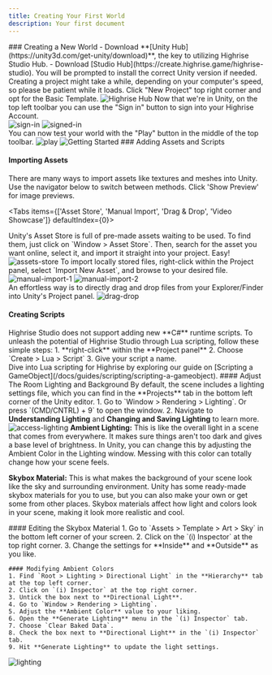 ```yaml
---
title: Creating Your First World
description: Your first document
---
```



<Steps>
<Step>
### Creating a New World
- Download **[Unity Hub](https://unity3d.com/get-unity/download)**, the key to utilizing Highrise Studio Hub.
- Download [Studio Hub](https://create.highrise.game/highrise-studio). You will be prompted to install the correct Unity version if needed.

<Callout title="Attention" type="error">
  Creating a project might take a while, depending on your computer's speed, so please be patient while it loads.
</Callout>
<Tabs
  items={['New Project', 'Signing In', 'Starting The Project', 'Video Showcase']}
  defaultIndex={0}>

  <Tab value="New Project">
  <Callout title="Step One" type="info">
  Click "New Project" top right corner and opt for the Basic Template.
  </Callout>
  <Accordions>
  <Accordion title="Preview Examples">
  <img src="https://i.ibb.co/4SRb7kK/hub.png" alt="Highrise Hub" style={{ width: '100%' }} />
  </Accordion>
  </Accordions>
  
  </Tab>

  <Tab value="Signing In">
  <Callout title="Step Two" type="info">
    Now that we're in Unity, on the top left toolbar you can use the "Sign in" button to sign into your Highrise Account.
  </Callout>

  <Accordions>
  <Accordion title="Preview Examples">
    <div style={{ display: 'flex', justifyContent: 'space-between' }}>
    <img src="https://i.ibb.co/3djdMj6/sign-in.png" alt="sign-in" style={{ width: '50%', borderRight: '1px solid #000' }} />
    <img src="https://i.ibb.co/ZJj4K1c/signed-in.png" alt="signed-in" style={{ width: '50%' }} />
    </div>
  </Accordion>
  </Accordions>

  </Tab>

  <Tab value="Starting The Project">
  <Callout title="Step Three" type="info">
    You can now test your world with the "Play" button in the middle of the top toolbar.
  </Callout>
  <Accordions>
  <Accordion title="Preview Examples">
    <img src="https://i.ibb.co/d04v7fH/play.png" alt="play" style={{ width: '100%' }}/>
  </Accordion>
  </Accordions>
  
  </Tab>

  <Tab value="Video Showcase">
  <img src="https://i.ibb.co/GMYwVzq/getting-started.gif" alt="Getting Started" style={{ width: "100%" }}/>
  </Tab>
</Tabs>
</Step>

<Step>
### Adding Assets and Scripts

#### Importing Assets
<Callout title="How to import Assets" type="info">
    There are many ways to import assets like textures and meshes into Unity. Use the navigator below to switch between methods. Click 'Show Preview' for image previews.
</Callout>

<Tabs 
items={['Asset Store', 'Manual Import', 'Drag & Drop', 'Video Showcase']}
  defaultIndex={0}>

<Tab value="Asset Store">
Unity's Asset Store is full of pre-made assets waiting to be used. To find them, just click on `Window > Asset Store`. Then, search for the asset you want online, select it, and import it straight into your project. Easy!
<Accordions>
<Accordion title="Preview Examples">
<img src="https://i.ibb.co/6W7yNYn/assets-store.png" alt="assets-store"  style={{ width: '100%' }} />
</Accordion>
</Accordions>
</Tab>

<Tab value="Manual Import">
To import locally stored files, right-click within the Project panel, select `Import New Asset`, and browse to your desired file.
<Accordions>
<Accordion title="Preview Examples">
<div style={{ display: 'flex', justifyContent: 'space-between' }}>
  <img src="https://i.ibb.co/1rTbvjp/manual-import-1.png" alt="manual-import-1" style={{ width: '50%', borderRight: '1px solid #000' }} />
  <img src="https://i.ibb.co/GT87W4M/manual-import-2.png" alt="manual-import-2" style={{ width: '50%' }} />
</div>
</Accordion>
</Accordions>
</Tab>

<Tab value="Drag & Drop">
An effortless way is to directly drag and drop files from your Explorer/Finder into Unity's Project panel.
<Accordions>
<Accordion title="Preview Examples">
<img src="https://i.ibb.co/mFF67SW/drag-drop.png" alt="drag-drop"  style={{ width: '100%' }} />
</Accordion>
</Accordions>
</Tab>
</Tabs>

#### Creating Scripts
<Callout title="Attention" type="warn">
    Highrise Studio does not support adding new **C#** runtime scripts.
</Callout>
To unleash the potential of Highrise Studio through Lua scripting, follow these simple steps:
1. **right-click** within the **Project panel**
2. Choose `Create > Lua > Script`
3. Give your script a name. 
<div> </div>
Dive into Lua scripting for Highrise by exploring our guide on [Scripting a GameObject](/docs/guides/scripting/scripting-a-gameobject).
</Step>

<Step>
#### Adjust The Room Lighting and Background
<Callout>
By default, the scene includes a lighting settings file, which you can find in the **Projects** tab in the bottom left corner of the Unity editor.
</Callout>
<Tabs
 items={['How To Access Lighting', 'Understanding Lighting', 'Changing and Saving Lighting', 'Video Showcase']}
  defaultIndex={0}>

  <Tab value="How To Access Lighting">
  1. Go to `Window > Rendering > Lighting`. Or press `(CMD/CNTRL) + 9` to open the window.
  2. Navigate to <strong>Understanding Lighting</strong> and <strong>Changing and Saving Lighting</strong> to learn more.

  <Accordions>
  <Accordion title="Preview Examples">
  <img src="https://i.ibb.co/5FVbyb8/access-lighting.png" alt="access-lighting"  style={{ width: '100%' }}/>
  </Accordion>
  </Accordions>
  </Tab>
  <Tab value="Understanding Lighting">
  <strong>Ambient Lighting:</strong> This is like the overall light in a scene that comes from everywhere. It makes sure things aren't too dark and gives a base level of brightness. In Unity, you can change this by adjusting the Ambient Color in the Lighting window. Messing with this color can totally change how your scene feels.

  <strong>Skybox Material:</strong> This is what makes the background of your scene look like the sky and surrounding environment. Unity has some ready-made skybox materials for you to use, but you can also make your own or get some from other places. Skybox materials affect how light and colors look in your scene, making it look more realistic and cool.
  </Tab>

  <Tab value="Changing and Saving Lighting">
    #### Editing the Skybox Material
    1. Go to `Assets > Template > Art > Sky` in the bottom left corner of your screen.
    2. Click on the `(i) Inspector` at the top right corner.
    3. Change the settings for **Inside** and **Outside** as you like.

    #### Modifying Ambient Colors
    1. Find `Root > Lighting > Directional Light` in the **Hierarchy** tab at the top left corner.
    2. Click on `(i) Inspector` at the top right corner.
    3. Untick the box next to **Directional Light**.
    4. Go to `Window > Rendering > Lighting`.
    5. Adjust the **Ambient Color** value to your liking.
    6. Open the **Generate Lighting** menu in the `(i) Inspector` tab.
    7. Choose `Clear Baked Data`.
    8. Check the box next to **Directional Light** in the `(i) Inspector` tab.
    9. Hit **Generate Lighting** to update the light settings.
  </Tab>

  <Tab value="Video Showcase">
  <img src="https://i.ibb.co/YjWJSPd/lighting.gif" alt="lighting"  style={{ width: '100%' }}/>
  </Tab>
</Tabs>
</Step>

</Steps>